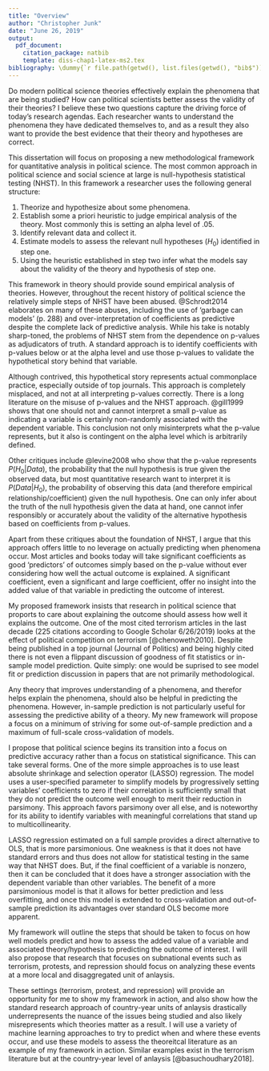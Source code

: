 ```yaml
---
title: "Overview"
author: "Christopher Junk"
date: "June 26, 2019"
output: 
  pdf_document:
    citation_package: natbib
    template: diss-chap1-latex-ms2.tex 
bibliography: \dummy{`r file.path(getwd(), list.files(getwd(), "bib$"))`}
---
```


Do modern political science theories effectively explain the phenomena that are being studied? How can political scientists better assess the validity of their theories? I believe these two questions capture the driving force of today's research agendas. Each researcher wants to understand the phenomena they have dedicated themselves to, and as a result they also want to provide the best evidence that their theory and hypotheses are correct.

This dissertation will focus on proposing a new methodological framework for quantitative analysis in political science. The most common approach in political science and social science at large is null-hypothesis statistical testing (NHST). In this framework a researcher uses the following general structure:  

1. Theorize and hypothesize about some phenomena. 
2. Establish some a priori heuristic to judge empirical analysis of the theory. Most commonly this is setting an alpha level of .05. 
3. Identify relevant data and collect it. 
4. Estimate models to assess the relevant null hypotheses ($H_0$) identified in step one. 
5. Using the heuristic established in step two infer what the models say about the validity of the theory and hypothesis of step one. 

This framework in theory should provide sound empirical analysis of theories. However, throughout the recent history of political science the relatively simple steps of NHST have been abused. @Schrodt2014 elaborates on many of these abuses, including the use of 'garbage can models' (p. 288) and over-interpretation of coefficients as predictive despite the complete lack of predictive analysis. While his take is notably sharp-toned, the problems of NHST stem from the dependence on p-values as adjudicators of truth. A standard approach is to identify coefficients with p-values below or at the alpha level and use those p-values to validate the hypothetical story behind that variable. 

Although contrived, this hypothetical story represents actual commonplace practice, especially outside of top journals. This approach is completely misplaced, and not at all interpreting p-values correctly. There is a long literature on the misuse of p-values and the NHST approach. @gill1999 shows that one should not and cannot interpret a small p-value as indicating a variable is certainly non-randomly associated with the dependent variable. This conclusion not only misinterprets what the p-value represents, but it also is contingent on the alpha level which is arbitrarily defined. 

Other critiques include @levine2008 who show that the p-value represents $P(H_0|Data)$, the probability that the null hypothesis is true given the observed data, but most quantitative research want to interpret it is $P(Data|H_0)$, the probability of observing this data (and therefore empirical relationship/coefficient) given the null hypothesis. One can only infer about the truth of the null hypothesis given the data at hand, one cannot infer responsibly or accurately about the validity of the alternative hypothesis based on coefficients from p-values. 

Apart from these critiques about the foundation of NHST, I argue that this approach offers little to no leverage on actually predicting when phenomena occur. Most articles and books today will take significant coefficients as good 'predictors' of outcomes simply based on the p-value without ever considering how well the actual outcome is explained. A significant coefficient, even a significant and large coefficient, offer no insight into the added value of that variable in predicting the outcome of interest. 

My proposed framework insists that research in political science that proports to care about explaining the outcome should assess how well it explains the outcome. One of the most cited terrorism articles in the last decade (225 citations according to Google Scholar 6/26/2019) looks at the effect of political competition on terrorism [@chenoweth2010]. Despite being published in a top journal (Journal of Politics) and being highly cited there is not even a flippant discussion of goodness of fit statistics or in-sample model prediction. Quite simply: one would be suprised to see model fit or prediction discussion in papers that are not primarily methodological. 

Any theory that improves understanding of a phenomena, and therefor helps explain the phenomena, should also be helpful in predicting the phenomena. However, in-sample prediction is not particularly useful for assessing the predictive ability of a theory. My new framework will propose a focus on a minimum of striving for some out-of-sample prediction and a maximum of full-scale cross-validation of models. 

I propose that political science begins its transition into a focus on predictive accuracy rather than a focus on statistical significance. This can take several forms. One of the more simple approaches is to use least absolute shrinkage and selection operator (LASSO) regression. The model uses a user-specified parameter to simplify models by progressively setting variables' coefficients to zero if their correlation is sufficiently small that they do not predict the outcome well enough to merit their reduction in parsimony. This approach favors parsimony over all else, and is noteworthy for its ability to identify variables with meaningful correlations that stand up to multicollinearity. 

LASSO regression estimated on a full sample provides a direct alternative to OLS, that is more parsimonious. One weakness is that it does not have standard errors and thus does not allow for statistical testing in the same way that NHST does. But, if the final coefficient of a variable is nonzero, then it can be concluded that it does have a stronger association with the dependent variable than other variables. The benefit of a more parsimonious model is that it allows for better prediction and less overfitting, and once this model is extended to cross-validation and out-of-sample prediction its advantages over standard OLS become more apparent. 

My framework will outline the steps that should be taken to focus on how well models predict and how to assess the added value of a variable and associated theory/hypothesis to predicting the outcome of interest. I will also propose that research that focuses on subnational events such as terrorism, protests, and repression should focus on analyzing these events at a more local and disaggregated unit of anlaysis. 

These settings (terrorism, protest, and repression) will provide an opportunity for me to show my framework in action, and also show how the standard research approach of country-year units of anlaysis drastically underrepresents the nuance of the issues being studied and also likely misrepresents which theories matter as a result. I will use a variety of machine learning approaches to try to predict when and where these events occur, and use these models to assess the theoreitcal literature as an example of my framework in action. Similar examples exist in the terrorism literature but at the country-year level of anlaysis [@basuchoudhary2018]. 